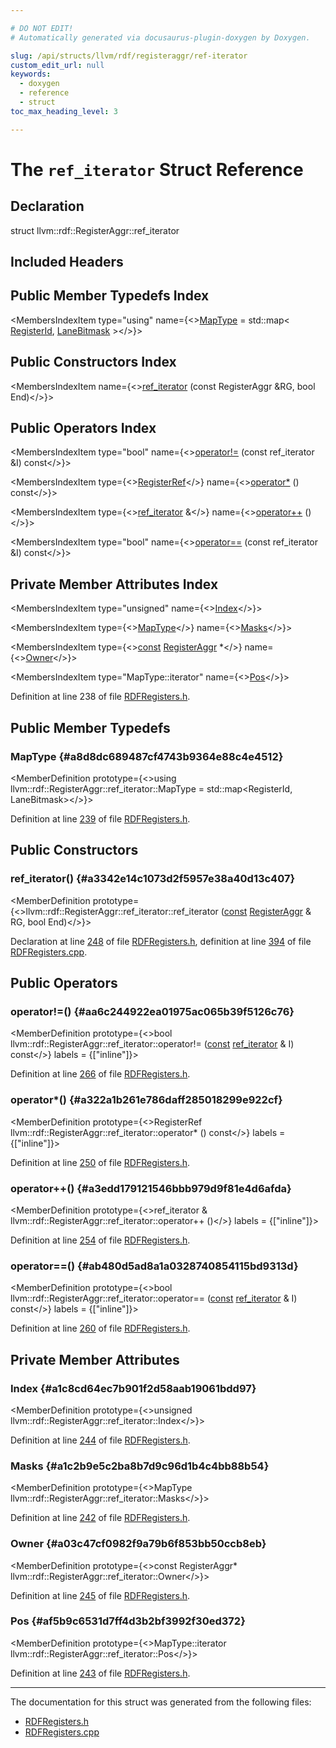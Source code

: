```yaml
---

# DO NOT EDIT!
# Automatically generated via docusaurus-plugin-doxygen by Doxygen.

slug: /api/structs/llvm/rdf/registeraggr/ref-iterator
custom_edit_url: null
keywords:
  - doxygen
  - reference
  - struct
toc_max_heading_level: 3

---
```





# The `ref_iterator` Struct Reference

<DoxygenPage pluginConfig={pluginConfig}>



## Declaration

<CodeBlock>struct llvm::rdf::RegisterAggr::ref_iterator</CodeBlock>

## Included Headers

<IncludesList>
<IncludesListItem
  filePath="llvm/CodeGen/RDFRegisters.h"
  permalink="/docs/api/files/include/include/llvm/include/llvm/codegen/rdfregisters-h"
  isLocal="true" />
</IncludesList>

## Public Member Typedefs Index

<MembersIndex>

<MembersIndexItem
  type="using"
  name={<><a href="#a8d8dc689487cf4743b9364e88c4e4512">MapType</a> = std::map&lt; <a href="/docs/api/namespaces/llvm/rdf/#ac7072dcf10008631e0ac026bc5f8beae">RegisterId</a>, <a href="/docs/api/structs/llvm/lanebitmask">LaneBitmask</a> &gt;</>}>
</MembersIndexItem>

</MembersIndex>

## Public Constructors Index

<MembersIndex>

<MembersIndexItem
  name={<><a href="#a3342e14c1073d2f5957e38a40d13c407">ref&#95;iterator</a> (const RegisterAggr &amp;RG, bool End)</>}>
</MembersIndexItem>

</MembersIndex>

## Public Operators Index

<MembersIndex>

<MembersIndexItem
  type="bool"
  name={<><a href="#aa6c244922ea01975ac065b39f5126c76">operator!=</a> (const ref&#95;iterator &amp;I) const</>}>
</MembersIndexItem>

<MembersIndexItem
  type={<><a href="/docs/api/structs/llvm/rdf/registerref">RegisterRef</a></>}
  name={<><a href="#a322a1b261e786daff285018299e922cf">operator&#42;</a> () const</>}>
</MembersIndexItem>

<MembersIndexItem
  type={<><a href="/docs/api/structs/llvm/rdf/registeraggr/ref-iterator">ref&#95;iterator</a> &amp;</>}
  name={<><a href="#a3edd179121546bbb979d9f81e4d6afda">operator++</a> ()</>}>
</MembersIndexItem>

<MembersIndexItem
  type="bool"
  name={<><a href="#ab480d5ad8a1a0328740854115bd9313d">operator==</a> (const ref&#95;iterator &amp;I) const</>}>
</MembersIndexItem>

</MembersIndex>

## Private Member Attributes Index

<MembersIndex>

<MembersIndexItem
  type="unsigned"
  name={<><a href="#a1c8cd64ec7b901f2d58aab19061bdd97">Index</a></>}>
</MembersIndexItem>

<MembersIndexItem
  type={<><a href="#a8d8dc689487cf4743b9364e88c4e4512">MapType</a></>}
  name={<><a href="#a1c2b9e5c2ba8b7d9c96d1b4c4bb88b54">Masks</a></>}>
</MembersIndexItem>

<MembersIndexItem
  type={<><a href="/docs/api/files/lib/lib/target/lib/target/aarch64/aarch64promoteconstant-cpp/#a90f8350fecae261c25be85d38b451bff">const</a> <a href="/docs/api/structs/llvm/rdf/registeraggr">RegisterAggr</a> &#42;</>}
  name={<><a href="#a03c47cf0982f9a79b6f853bb50ccb8eb">Owner</a></>}>
</MembersIndexItem>

<MembersIndexItem
  type="MapType::iterator"
  name={<><a href="#af5b9c6531d7ff4d3b2bf3992f30ed372">Pos</a></>}>
</MembersIndexItem>

</MembersIndex>


Definition at line 238 of file <a href="/docs/api/files/include/include/llvm/include/llvm/codegen/rdfregisters-h">RDFRegisters.h</a>.

<SectionDefinition>

## Public Member Typedefs

### MapType {#a8d8dc689487cf4743b9364e88c4e4512}

<MemberDefinition
  prototype={<>using llvm::rdf::RegisterAggr::ref&#95;iterator::MapType =  std::map&lt;RegisterId, LaneBitmask&gt;</>}>

Definition at line <a href="/docs/api/files/include/include/llvm/include/llvm/codegen/rdfregisters-h/#l00239">239</a> of file <a href="/docs/api/files/include/include/llvm/include/llvm/codegen/rdfregisters-h">RDFRegisters.h</a>.
</MemberDefinition>

</SectionDefinition>

<SectionDefinition>

## Public Constructors

### ref&#95;iterator() {#a3342e14c1073d2f5957e38a40d13c407}

<MemberDefinition
  prototype={<>llvm::rdf::RegisterAggr::ref&#95;iterator::ref&#95;iterator (<a href="/docs/api/files/lib/lib/target/lib/target/aarch64/aarch64promoteconstant-cpp/#a90f8350fecae261c25be85d38b451bff">const</a> <a href="/docs/api/structs/llvm/rdf/registeraggr">RegisterAggr</a> &amp; RG, bool End)</>}>

Declaration at line <a href="/docs/api/files/include/include/llvm/include/llvm/codegen/rdfregisters-h/#l00248">248</a> of file <a href="/docs/api/files/include/include/llvm/include/llvm/codegen/rdfregisters-h">RDFRegisters.h</a>, definition at line <a href="/docs/api/files/lib/lib/codegen/rdfregisters-cpp/#l00394">394</a> of file <a href="/docs/api/files/lib/lib/codegen/rdfregisters-cpp">RDFRegisters.cpp</a>.
</MemberDefinition>

</SectionDefinition>

<SectionDefinition>

## Public Operators

### operator!=() {#aa6c244922ea01975ac065b39f5126c76}

<MemberDefinition
  prototype={<>bool llvm::rdf::RegisterAggr::ref&#95;iterator::operator!= (<a href="/docs/api/files/lib/lib/target/lib/target/aarch64/aarch64promoteconstant-cpp/#a90f8350fecae261c25be85d38b451bff">const</a> <a href="/docs/api/structs/llvm/rdf/registeraggr/ref-iterator">ref&#95;iterator</a> &amp; I) const</>}
  labels = {["inline"]}>

Definition at line <a href="/docs/api/files/include/include/llvm/include/llvm/codegen/rdfregisters-h/#l00266">266</a> of file <a href="/docs/api/files/include/include/llvm/include/llvm/codegen/rdfregisters-h">RDFRegisters.h</a>.
</MemberDefinition>

### operator&#42;() {#a322a1b261e786daff285018299e922cf}

<MemberDefinition
  prototype={<>RegisterRef llvm::rdf::RegisterAggr::ref&#95;iterator::operator&#42; () const</>}
  labels = {["inline"]}>

Definition at line <a href="/docs/api/files/include/include/llvm/include/llvm/codegen/rdfregisters-h/#l00250">250</a> of file <a href="/docs/api/files/include/include/llvm/include/llvm/codegen/rdfregisters-h">RDFRegisters.h</a>.
</MemberDefinition>

### operator++() {#a3edd179121546bbb979d9f81e4d6afda}

<MemberDefinition
  prototype={<>ref&#95;iterator &amp; llvm::rdf::RegisterAggr::ref&#95;iterator::operator++ ()</>}
  labels = {["inline"]}>

Definition at line <a href="/docs/api/files/include/include/llvm/include/llvm/codegen/rdfregisters-h/#l00254">254</a> of file <a href="/docs/api/files/include/include/llvm/include/llvm/codegen/rdfregisters-h">RDFRegisters.h</a>.
</MemberDefinition>

### operator==() {#ab480d5ad8a1a0328740854115bd9313d}

<MemberDefinition
  prototype={<>bool llvm::rdf::RegisterAggr::ref&#95;iterator::operator== (<a href="/docs/api/files/lib/lib/target/lib/target/aarch64/aarch64promoteconstant-cpp/#a90f8350fecae261c25be85d38b451bff">const</a> <a href="/docs/api/structs/llvm/rdf/registeraggr/ref-iterator">ref&#95;iterator</a> &amp; I) const</>}
  labels = {["inline"]}>

Definition at line <a href="/docs/api/files/include/include/llvm/include/llvm/codegen/rdfregisters-h/#l00260">260</a> of file <a href="/docs/api/files/include/include/llvm/include/llvm/codegen/rdfregisters-h">RDFRegisters.h</a>.
</MemberDefinition>

</SectionDefinition>

<SectionDefinition>

## Private Member Attributes

### Index {#a1c8cd64ec7b901f2d58aab19061bdd97}

<MemberDefinition
  prototype={<>unsigned llvm::rdf::RegisterAggr::ref&#95;iterator::Index</>}>

Definition at line <a href="/docs/api/files/include/include/llvm/include/llvm/codegen/rdfregisters-h/#l00244">244</a> of file <a href="/docs/api/files/include/include/llvm/include/llvm/codegen/rdfregisters-h">RDFRegisters.h</a>.
</MemberDefinition>

### Masks {#a1c2b9e5c2ba8b7d9c96d1b4c4bb88b54}

<MemberDefinition
  prototype={<>MapType llvm::rdf::RegisterAggr::ref&#95;iterator::Masks</>}>

Definition at line <a href="/docs/api/files/include/include/llvm/include/llvm/codegen/rdfregisters-h/#l00242">242</a> of file <a href="/docs/api/files/include/include/llvm/include/llvm/codegen/rdfregisters-h">RDFRegisters.h</a>.
</MemberDefinition>

### Owner {#a03c47cf0982f9a79b6f853bb50ccb8eb}

<MemberDefinition
  prototype={<>const RegisterAggr&#42; llvm::rdf::RegisterAggr::ref&#95;iterator::Owner</>}>

Definition at line <a href="/docs/api/files/include/include/llvm/include/llvm/codegen/rdfregisters-h/#l00245">245</a> of file <a href="/docs/api/files/include/include/llvm/include/llvm/codegen/rdfregisters-h">RDFRegisters.h</a>.
</MemberDefinition>

### Pos {#af5b9c6531d7ff4d3b2bf3992f30ed372}

<MemberDefinition
  prototype={<>MapType::iterator llvm::rdf::RegisterAggr::ref&#95;iterator::Pos</>}>

Definition at line <a href="/docs/api/files/include/include/llvm/include/llvm/codegen/rdfregisters-h/#l00243">243</a> of file <a href="/docs/api/files/include/include/llvm/include/llvm/codegen/rdfregisters-h">RDFRegisters.h</a>.
</MemberDefinition>

</SectionDefinition>

<hr/>

The documentation for this struct was generated from the following files:

<ul>
<li><a href="/docs/api/files/include/include/llvm/include/llvm/codegen/rdfregisters-h">RDFRegisters.h</a></li>
<li><a href="/docs/api/files/lib/lib/codegen/rdfregisters-cpp">RDFRegisters.cpp</a></li>
</ul>

</DoxygenPage>

